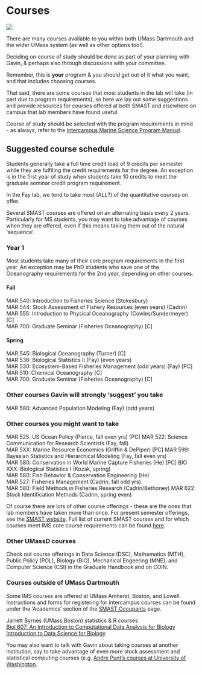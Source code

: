 # Courses {#courses}

![](img/which_course.png)

There are many courses available to you within both UMass Dartmouth and the wider UMass system (as well as other options too!).   

Deciding on course of study should be done as part of your planning with Gavin, & perhaps also through discussions with your committee.  

Remember, this is __your__ program & you should get out of it what you want, and that includes choosing courses.  

That said, there are some courses that most students in the lab will take (in part due to program requirements), so here we lay out some suggestions and provide resources for courses offered at both SMAST and elsewhere on campus that lab members have found useful.  

Course of study should be selected with the program requirements in mind - as always, refer to the [Intercampus Marine Science Program Manual](https://my.umassd.edu/html/terminalfour/media/umassdartmouth/smast/lab-pdf-files/IMS-General-Policy.pdf).  


## Suggested course schedule

Students generally take a full time credit load of 9 credits per semester while they are fulfiling the credit requirements for the degree. An exception is in the first year of study when students take 10 credits to meet the graduate seminar credit program requirement.  

In the Fay lab, we tend to take most (ALL?) of the quantitative courses on offer.  

Several SMAST courses are offered on an alternating basis every 2 years. Particularly for MS students, you may want to take advantage of courses when they are offered, even if this means taking them out of the natural 'sequence'.   

### Year 1 

Most students take many of their core program requirements in the first year. An exception may be PhD students who save one of the Oceanography requirements for the 2nd year, depending on other courses.  

#### Fall 
MAR 540: Introduction to Fisheries Science (Stokesbury)  
MAR 544: Stock Assessment of Fishery Resources (even years) (Cadrin)  
MAR 555: Introduction to Physical Oceanography (Cowles/Sundermeyer)  [C]  
MAR 700: Graduate Seminar (Fisheries Oceanography)  [C]  

#### Spring  
MAR 545: Biological Oceanography (Turner) [C]  
MAR 536: Biological Statistics II (Fay) (even years)  
MAR 530: Ecosystem-Based Fisheries Management (odd years) (Fay)  [PC]  
MAR 510: Chemical Oceanography [C]  
MAR 700: Graduate Seminar (Fisheries Oceanography)  [C]  


### Other courses Gavin will strongly 'suggest' you take

MAR 580: Advanced Population Modeling (Fay) (odd years)  

### Other courses you might want to take

MAR 525: US Ocean Policy (Pierce, fall even yrs)  [PC]
MAR 522: Science Communication for Research Scientists (Fay, fall)  
MAR 5XX: Marine Resource Economics (Griffin & DePiper)  [PC]
MAR 599: Bayesian Statistics and Hierarchical Modeling (Fay, fall even yrs)  
MAR 580: Conservation in World Marine Capture Fisheries (He)  [PC]
BIO XXX: Biological Statistics I (Kozak, spring)  
MAR 580: Fish Behavior & Conservation Engineering (He)  
MAR 527: Fisheries Management (Cadrin, fall odd yrs)  
MAR 580: Field Methods in Fisheries Research (Cadrin/Bethoney)
MAR 622: Stock Identification Methods (Cadrin, spring even)

Of course there are lots of other course offerings - these are the ones that lab members have taken more than once. For present semester offerings, see the [SMAST website](https://www.umassd.edu/smast/academics/course-list/). Full list of current SMAST courses and for which courses meet IMS core course requirements can be found [here](https://drive.google.com/open?id=1BRA0Tu0jXfs76_CVN0meXJGUOm-lr44Z).  


### Other UMassD courses 
Check out course offerings in Data Science (DSC), Mathematics (MTH), Public Policy (POL), Biology (BIO), Mechanical Engeering (MNE), and Computer Science (CSI) in the Graduate Handbook and on COIN.    

### Courses outside of UMass Dartmouth

Some IMS courses are offered at UMass Amherst, Boston, and Lowell.  
Instructions and forms for registering for intercampus courses can be found under the 'Academics' section of the [SMAST Occupants](https://my.umassd.edu/group/smast-occupants) page.  


Jarrett Byrnes (UMass Boston) statistics & R courses   
[Biol 607: An Introduction to Computational Data Analysis for Biology](https://byrneslab.net/teaching/biol-607/)
[Introduction to Data Science for Biology](https://byrneslab.net/teaching/data_science/)  


You may also want to talk with Gavin about taking courses at another institution, say to take advantage of even more stock assessment and statistical computing courses (e.g. [Andre Punt's courses at University of Washington](http://puntlab.washington.edu/courses/).  

